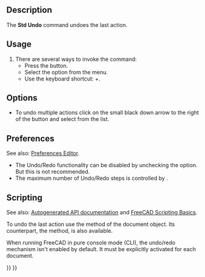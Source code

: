 <languages/>

{{Docnav
|
|[[Std_Redo|Redo]]
|[[Std_Edit_Menu|Std Edit Menu]]
|IconL=
|IconR=Std_Redo.svg
|IconC=Freecad.svg
}}

{{GuiCommand
|Name=Std Undo
|MenuLocation=Edit → Undo
|Workbenches=All
|Shortcut={{KEY|Ctrl}}+{{KEY|Z}}
|SeeAlso=[[Std_Redo|Std Redo]]
}}

==Description==

The '''Std Undo''' command undoes the last action.

==Usage==

# There are several ways to invoke the command:
#* Press the {{Button|[[Image:Std_Undo.svg|16px]] [[Std_Undo|Undo]]}} button.
#* Select the {{MenuCommand|Edit → [[Image:Std_Undo.svg|16px]] Undo}} option from the menu.
#* Use the keyboard shortcut: {{KEY|Ctrl}}+{{KEY|Z}}.

==Options==

* To undo multiple actions click on the small black down arrow to the right of the {{Button|[[Image:Std_Undo.svg|16px]] [[Std_Undo|Undo]]}} button and select from the list.

==Preferences==

See also: [[Preferences_Editor|Preferences Editor]].

* The Undo/Redo functionality can be disabled by unchecking the {{MenuCommand|Edit → Preferences... → General → Document → Using Undo/Redo on documents}} option. But this is not recommended.
* The maximum number of Undo/Redo steps is controlled by {{MenuCommand|Edit → Preferences... → General → Document → Maximum Undo/Redo steps}}.

==Scripting==

See also: [https://freecad.github.io/SourceDoc/ Autogenerated API documentation] and [[FreeCAD_Scripting_Basics|FreeCAD Scripting Basics]].

To undo the last action use the {{incode|undo}} method of the document object. Its counterpart, the {{incode|redo}} method, is also available.

{{Code|code=
import FreeCAD

FreeCAD.ActiveDocument.undo()
}}

When running FreeCAD in pure console mode (CLI), the undo/redo mechanism isn't enabled by default. It must be explicitly activated for each document.

{{Code|code=
import FreeCAD

FreeCAD.ActiveDocument.UndoMode = 1
}}


{{Docnav
|
|[[Std_Redo|Redo]]
|[[Std_Edit_Menu|Std Edit Menu]]
|IconL=
|IconR=Std_Redo.svg
|IconC=Freecad.svg
}}

{{Std_Base_navi{{#translation:}}}}
{{Userdocnavi{{#translation:}}}}